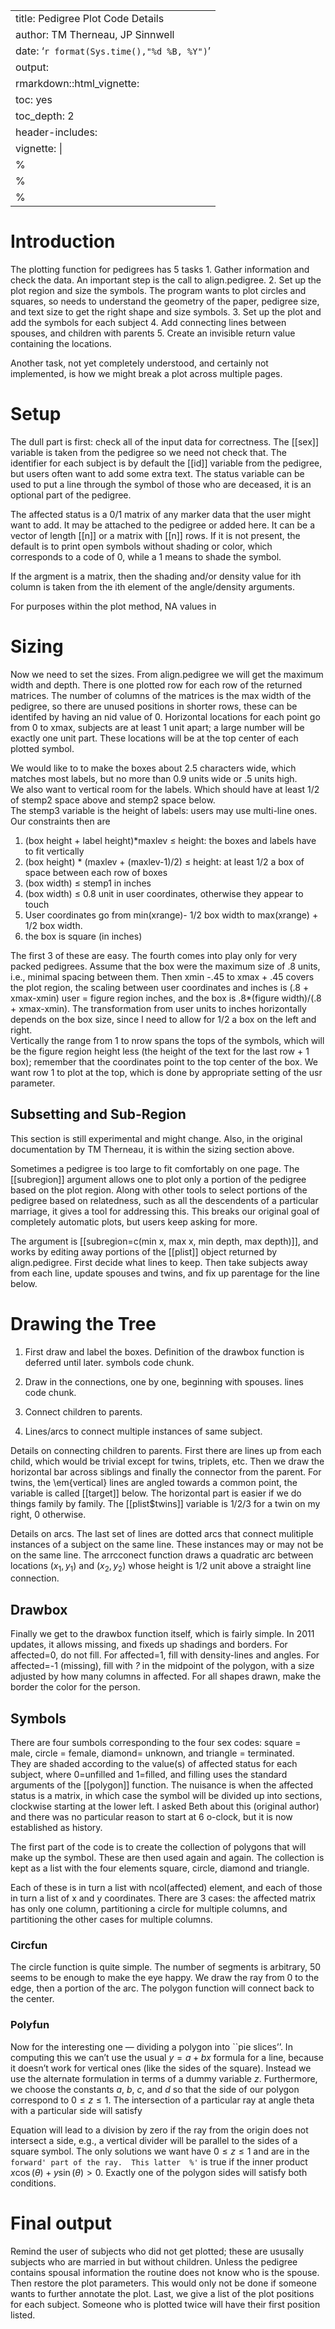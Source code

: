 
---
title: Pedigree Plot Code Details
author: TM Therneau, JP Sinnwell
date: '`r format(Sys.time(),"%d %B, %Y")`'
output:
  rmarkdown::html_vignette:
    toc: yes
    toc_depth: 2
header-includes: \usepackage{tabularx}
vignette: |
  %\VignetteIndexEntry{Pedigree Plot Code Details}
  %\VignetteEncoding{UTF-8}
  %\VignetteEngine{knitr::rmarkdown}
---




Introduction
==============

The plotting function for pedigrees has 5 tasks
  1. Gather information and check the data.  An important step is the call to align.pedigree.
  2. Set up the plot region and size the symbols.  The program wants to plot circles
   and squares, so needs to understand the geometry of the paper, pedigree size,
    and text size to get the right shape and size symbols.
  3. Set up the plot and add the symbols for each subject
  4. Add connecting lines between spouses, and children with parents
  5. Create an invisible return value containing the locations.

Another task, not yet completely understood, and certainly not implemented,
is how we might break a plot across multiple pages.

Setup
===========

The dull part is first: check all of the input data for
correctness.  The [[sex]] variable is taken from the pedigree so we need not check
that. The identifier for each subject is by default the [[id]] variable from
the pedigree, but users often want to add some extra text.
The status variable can be used to put a line through the symbol
of those who are deceased, it is an optional part of the pedigree.

The affected status is a 0/1 matrix of any marker data that the
user might want to add.  It may be attached to the pedigree or added
here.  It can be a vector of length [[n]] or a matrix with [[n]] rows.
If it is not present, the default is to print open symbols without
shading or color, which corresponds to a code of 0, while a 1 means to
shade the symbol.  

If the argment is a matrix, then the shading and/or density value for
ith column is taken from the ith element of the angle/density arguments.

For purposes within the plot method, NA values in \sl{affected} are coded 
to -1, which are plotted as a question mark (?) in the symbol, or region of
the symbol representing that affected status.

Sizing
===============
Now we need to set the sizes. 
From align.pedigree we will get the maximum width and depth. 
There is one plotted row for each row of the returned matrices.
The number of columns of the matrices is the max width of the pedigree,
so there are unused positions in shorter rows, these can be identifed
by having an nid value of 0.
Horizontal locations for each point go from 0 to xmax, subjects are at
least 1 unit apart; a large number will be exactly one unit part.
These locations will be at the top center of each plotted symbol.

We would like to to make the boxes about 2.5 characters wide, which matches
most labels, but no more than 0.9 units wide or .5 units high.  
We also want to vertical room for the labels. Which should have at least
1/2 of stemp2 space above and stemp2 space below.  
The stemp3 variable is the height of labels: users may use multi-line ones.
Our constraints then are

  1. (box height + label height)*maxlev $\le$ height: the boxes and labels have
    to fit vertically
  2. (box height) * (maxlev + (maxlev-1)/2) $\le$ height: at least 1/2 a box of
    space between each row of boxes
  3. (box width) $\le$ stemp1 in inches 
  4. (box width) $\le$ 0.8 unit in user coordinates, otherwise they appear 
    to touch
  5. User coordinates go from min(xrange)- 1/2 box width to 
    max(xrange) + 1/2 box width.
  6. the box is square (in inches)

The first 3 of these are easy.  The fourth comes into play only for very packed
pedigrees. Assume that the box were the maximum size of .8 units, i.e., minimal
spacing between them. Then xmin -.45 to xmax + .45 covers the plot region,
the scaling between user coordinates and inches is (.8 + xmax-xmin) user =
figure region inches, and the box is .8*(figure width)/(.8 + xmax-xmin).
The transformation from user units to inches horizontally depends on the box
size, since I need to allow for 1/2 a box on the left and right.  
Vertically the range from 1 to nrow spans the tops of the symbols, which 
will be the figure region height less (the height of the text for the last
row + 1 box); remember that the coordinates point to the top center of the box.
We want row 1 to plot at the top, which is done by appropriate setting
of the usr parameter.

## Subsetting and Sub-Region

This section is still experimental and might change. Also, in the original
documentation by TM Therneau, it is within the sizing section above.

Sometimes a pedigree is too large to fit comfortably on one page.
The [[subregion]] argument allows one to plot only a portion of the
pedigree based on the plot region.  Along with other tools to
select portions of the pedigree based on relatedness, such as all
the descendents of a particular marriage, it gives a tool for
addressing this.  This breaks our original goal of completely
automatic plots, but users keep asking for more.

The argument is [[subregion=c(min x, max x, min depth, max depth)]],
and works by editing away portions of the [[plist]] object
returned by align.pedigree.  First decide what lines to keep. 
Then take subjects away from each line, update spouses and twins,
and fix up parentage for the line below.

Drawing the Tree
==================

1. First draw and label the boxes.  Definition of the drawbox function is
deferred until later.  symbols code chunk.

2. Draw in the connections, one by one, beginning with spouses. lines code chunk.
3. Connect children to parents.
4. Lines/arcs to connect multiple instances of same subject.

Details on connecting children to parents. First there are lines up from each
child, which would be trivial except for twins, triplets, etc.  Then we 
draw the horizontal bar across siblings and finally the connector from
the parent.  For twins, the \em{vertical} lines are angled towards a 
common point, the variable is called [[target]] below.
The horizontal part is easier if we do things family by
family.  The [[plist$twins]] variable is 1/2/3 for a twin on my right,
0 otherwise.

Details on arcs. The last set of lines are dotted arcs that connect mulitiple instances of
a subject on the same line.  These instances may or may not be on the
same line.
The arrcconect function draws a quadratic arc between locations $(x_1, y_1)$
and $(x_2, y_2$) whose height is 1/2 unit above a straight line connection.
               

## Drawbox

Finally we get to the drawbox function itself, which is fairly simple.
In 2011 updates, it allows missing, and fixeds up shadings and borders.
For affected=0, do not fill. For affected=1, fill with density-lines and angles.
For affected=-1 (missing), fill with *?* in the midpoint of the polygon,
with a size adjusted by how many columns in affected.
For all shapes drawn, make the border the color for the person.

## Symbols

There are four sumbols corresponding to the four sex codes: square = male,
circle = female, diamond= unknown, and triangle = terminated.  
They are shaded according to the value(s) of affected status for each
subject, where 0=unfilled and 1=filled, and filling uses the standard
arguments of the [[polygon]] function.
The nuisance is when the affected status is a matrix, in which case the
symbol will be divided up into sections, clockwise starting at the 
lower left. 
I asked Beth about this (original author) and there was no particular
reason to start at 6 o-clock, but it is now established as history.

The first part of the code is to create the collection of polygons that
will make up the symbol.  These are then used again and again.
The collection is kept as a list with the four elements square, circle,
diamond and triangle.

Each of these is in turn a list with ncol(affected) element, and each
of those in turn a list of x and y coordinates.
There are 3 cases: the affected matrix has
only one column, partitioning a circle for multiple columns, and 
partitioning the other cases for multiple columns.

### Circfun

The circle function is quite simple.  The number of segments is arbitrary,
50 seems to be enough to make the eye happy.  We draw the ray from 0 to
the edge, then a portion of the arc.  The polygon function will connect
back to the center.

### Polyfun
Now for the interesting one --- dividing a polygon into ``pie slices''.
In computing this we can't use the usual $y= a + bx$ formula for a line,
because it doesn't work for vertical ones (like the sides of the square).
Instead we use the alternate formulation in terms of a dummy variable 
$z$.
\begin{eqnarray*}
  x &=& a + bz \\
  y &=& c + dz \\
\end{eqnarray*}
Furthermore, we choose the constants $a$, $b$, $c$, and $d$ so that 
the side of our polygon correspond to $0 \le z \le 1$.
The intersection of a particular ray at angle theta with a 
particular side will satisfy
\begin{eqnarray}
  theta &=& y/x = \frac{a + bz}{c+dz} \nonumber \\
  z &=& \frac{a\theta -c}{b - d\theta} \label{eq:z} \\
\end{eqnarray}

Equation \ref{eq:z} will lead to a division by zero if the ray from the
origin does not intersect a side, e.g., a vertical divider will be parallel
to the sides of a square symbol.  The only solutions we want have
$0 \le z \le 1$ and are in the `forward' part of the ray.  This latter  %'`
is true if the inner product $x \cos(\theta) + y \sin(\theta) >0$.
Exactly one of the polygon sides will satisfy both conditions.


Final output
==========================
Remind the user of subjects who did not get
plotted; these are ususally subjects who are married in but without
children.  Unless the pedigree contains spousal information the
routine does not know who is the spouse.
Then restore the plot parameters.  This would only not be done if someone
wants to further annotate the plot.
Last, we give a list of the plot positions for each subject.  Someone
who is plotted twice will have their first position listed.
